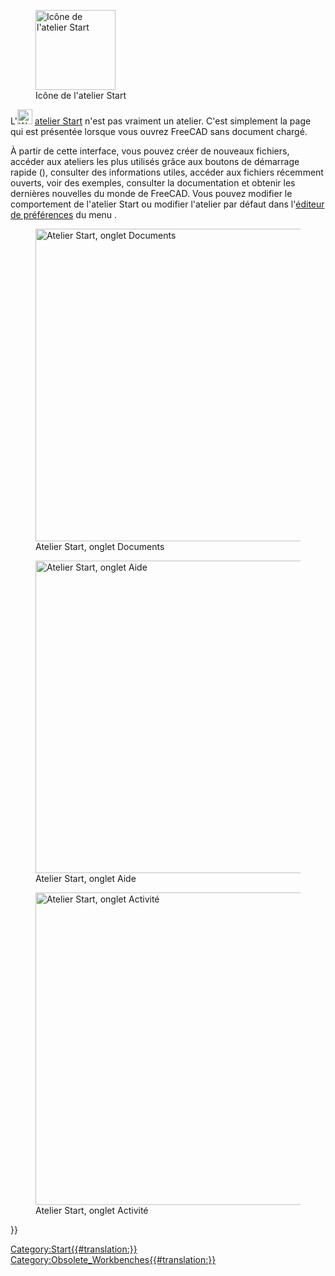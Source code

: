 <languages/>

{{Docnav
|
|
|IconL=
|IconR=
}}

{{VeryImportantMessage|L''''atelier Start''' n'est plus inclus depuis la version 0.21.<br>
Il a été remplacé par la page Start accessible via le [[Std_Help_Menu/fr|menu d'aide]].}}

[[Image:Workbench_Start.svg|thumb|128px|Icône de l'atelier Start]]

L'[[Image:Workbench_Start.svg|24px]] [[Start_Workbench/fr|atelier Start]] n'est pas vraiment un atelier. C'est simplement la page qui est présentée lorsque vous ouvrez FreeCAD sans document chargé.

À partir de cette interface, vous pouvez créer de nouveaux fichiers, accéder aux ateliers les plus utilisés grâce aux boutons de démarrage rapide ({{Version/fr|1.0}}), consulter des informations utiles, accéder aux fichiers récemment ouverts, voir des exemples, consulter la documentation et obtenir les dernières nouvelles du monde de FreeCAD. Vous pouvez modifier le comportement de l'atelier Start ou modifier l'atelier par défaut dans l'[[Preferences_Editor/fr|éditeur de préférences]] du menu {{MenuCommand|Édition → Préférences → Start}}.

[[Image:Start_Documents.png|thumb|left|500px|Atelier Start, onglet Documents]]

[[Image:Start_Help.png|thumb|left|500px|Atelier Start, onglet Aide]]

[[Image:Start_Activity.png|thumb|left|500px|Atelier Start, onglet Activité]]


{{Docnav
|
|
|IconL=
|IconR=
}}

{{Userdocnavi{{#translation:}}}}
[[Category:Start{{#translation:}}]]
[[Category:Obsolete_Workbenches{{#translation:}}]]